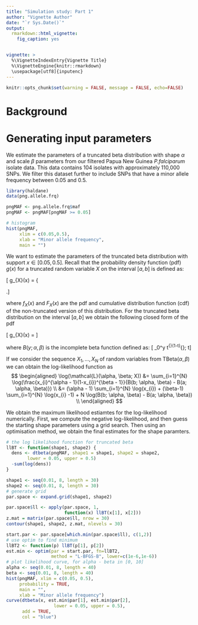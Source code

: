 ```yaml
---
title: "Simulation study: Part 1"
author: "Vignette Author"
date: "`r Sys.Date()`"
output: 
  rmarkdown::html_vignette:
    fig_caption: yes


vignette: >
  %\VignetteIndexEntry{Vignette Title}
  %\VignetteEngine{knitr::rmarkdown}
  \usepackage[utf8]{inputenc}
---
```

```r
knitr::opts_chunk$set(warning = FALSE, message = FALSE, echo=FALSE)
```
# Background


# Generating input parameters
We estimate the parameters of a truncated beta distribution with shape $\alpha$ and scale $\beta$ parameters from our filtered Papua New Guinea _P.falciparum_ isolate data. This data contains 104 isolates with approximately 110,000 SNPs. We filter this dataset further to include SNPs that have a minor allele frequency between 0.05 and 0.5. 
```r
library(haldane)
data(png.allele.frq)

pngMAF <- png.allele.frq$maf
pngMAF <- pngMAF[pngMAF >= 0.05]

# histogram
hist(pngMAF, 
     xlim = c(0.05,0.5), 
     xlab = "Minor allele frequency",
     main = "")

```

We want to estimate the parameters of the truncated beta distribution with support $x \in [0.05, 0.5]$. Recall that the probability density function (pdf) $g(x)$ for a truncated random variable $X$ on the interval $[a,b]$ is defined as:

\[ g_{X}(x) = \left\{
\begin{array}{l l}
\frac{f(x)}{F(b) - F(a)} & \quad \text{if $x \in [a,b]$}\\
0 & \quad \text{otherwise}
\end{array} \right.\]

where $f_{X}(x)$ and $F_{X}(x)$ are the pdf and cumulative distribution function (cdf) of the non-truncated version of this distribution. For the truncated beta distribution on the interval $[a,b]$ we obtain the following closed form of the pdf

\[ g_{X}(x) = \frac{x^{\alpha - 1}(1-x)^{\beta - 1}}{B(b; \alpha, \beta) - B(a; \alpha, \beta)}\]

where $B(y; \alpha, \beta)$ is the incomplete beta function defined as:
\[ \int_0^y t^{\alpha -1}(1-t)^{\beta-1}; \mathrm{d}t\]

If we consider the sequence $X_{1}, \dots, X_{N}$ of random variables from $\text{TBeta}(\alpha, \beta)$ we can obtain the log-likelihood function as
$$
\begin{aligned}
\log(\mathcal{L}(\alpha, \beta; X)) &= \sum_{i=1}^{N} \log(\frac{x_{i}^{\alpha - 1}(1-x_{i})^{\beta - 1}}{B(b; \alpha, \beta) - B(a; \alpha, \beta)}) \\
  &= (\alpha - 1) \sum_{i=1}^{N} \log(x_{i}) + (\beta-1) \sum_{i=1}^{N} \log(x_{i} -1) + N \log(B(b; \alpha, \beta) - B(a; \alpha, \beta)) \\
\end{aligned}
$$

We obtain the maximum likelihood estiamtes for the log-likelihood numerically. First, we compute the negative log-likelihood, and then guess the starting shape parameters using a grid search. Then using an optimisation method, we obtain the final estimates for the shape paramters.

```r
# the log likelihood function for truncated beta
llBT <- function(shape1, shape2) {
  dens <- dtbeta(pngMAF, shape1 = shape1, shape2 = shape2,
        lower = 0.05, upper = 0.5)
  -sum(log(dens))  
}

shape1 <- seq(0.01, 8, length = 30)
shape2 <- seq(0.01, 8, length = 30)
# generate grid
par.space <- expand.grid(shape1, shape2)

par.space$ll <- apply(par.space, 1, 
                      function(x) llBT(x[1], x[2]))
z.mat = matrix(par.space$ll, nrow = 30)
contour(shape1, shape2, z.mat, nlevels = 30)

start.par <- par.space[which.min(par.space$ll), c(1,2)]
# use optim to find minimum
llBT2 <- function(p) llBT(p[1], p[2])
est.min <- optim(par = start.par, fn=llBT2, 
                 method = "L-BFGS-B", lower=c(1e-6,1e-6))
# plot likelihood curve, for alpha - beta in [0, 10]
alpha <- seq(0.01, 8, length = 40)
beta <- seq(0.01, 8, length = 40)
hist(pngMAF, xlim = c(0.05, 0.5), 
     probability = TRUE,
     main = "",
     xlab = "Minor allele frequency")
curve(dtbeta(x, est.min$par[1], est.min$par[2], 
                  lower = 0.05, upper = 0.5), 
      add = TRUE, 
      col = "blue")
```


